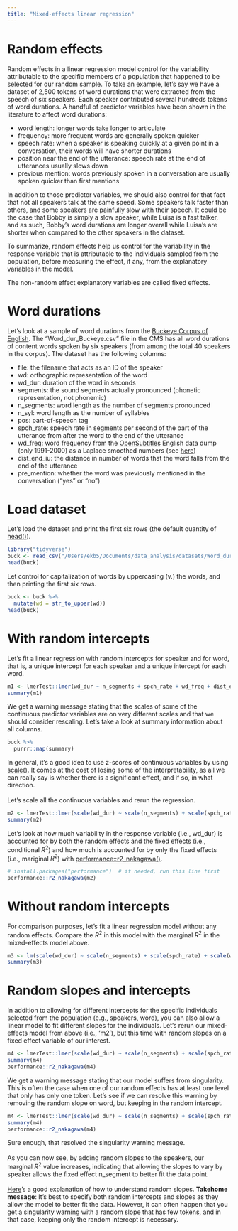 ```yaml
---
title: "Mixed-effects linear regression"
---
```


# Random effects

Random effects in a linear regression model control for the variability attributable to the specific members of a population that happened to be selected for our random sample. To take an example, let's say we have a dataset of 2,500 tokens of word durations that were extracted from the speech of six speakers. Each speaker contributed several hundreds tokens of word durations. A handful of predictor variables have been shown in the literature to affect word durations:

-   word length: longer words take longer to articulate
-   frequency: more frequent words are generally spoken quicker
-   speech rate: when a speaker is speaking quickly at a given point in a conversation, their words will have shorter durations
-   position near the end of the utterance: speech rate at the end of utterances usually slows down
-   previous mention: words previously spoken in a conversation are usually spoken quicker than first mentions<br>

In addition to those predictor variables, we should also control for that fact that not all speakers talk at the same speed. Some speakers talk faster than others, and some speakers are painfully slow with their speech. It could be the case that Bobby is simply a slow speaker, while Luisa is a fast talker, and as such, Bobby's word durations are longer overall while Luisa's are shorter when compared to the other speakers in the dataset.

To summarize, random effects help us control for the variability in the response variable that is attributable to the individuals sampled from the population, before measuring the effect, if any, from the explanatory variables in the model.

The non-random effect explanatory variables are called fixed effects.

# Word durations

Let's look at a sample of word durations from the [Buckeye Corpus of English](https://buckeyecorpus.osu.edu/). The "Word_dur_Buckeye.csv" file in the CMS has all word durations of content words spoken by six speakers (from among the total 40 speakers in the corpus). The dataset has the following columns:

-   file: the filename that acts as an ID of the speaker
-   wd: orthographic representation of the word
-   wd_dur: duration of the word in seconds
-   segments: the sound segments actually pronounced (phonetic representation, not phonemic)
-   n_segments: word length as the number of segments pronounced
-   n_syl: word length as the number of syllables
-   pos: part-of-speech tag
-   spch_rate: speech rate in segments per second of the part of the utterance from after the word to the end of the utterance
-   wd_freq: word frequency from the [OpenSubtitles](https://opus.nlpl.eu/OpenSubtitles-v2018.php) English data dump (only 1991-2000) as a Laplace smoothed numbers (see [here](https://link.springer.com/article/10.3758/s13428-012-0270-5))
-   dist_end_iu: the distance in number of words that the word falls from the end of the utterance
-   pre_mention: whether the word was previously mentioned in the conversation ("yes" or "no")

# Load dataset
Let's load the dataset and print the first six rows (the default quantity of [head()](https://www.rdocumentation.org/packages/utils/versions/3.6.2/topics/head)).
```r
library("tidyverse")
buck <- read_csv("/Users/ekb5/Documents/data_analysis/datasets/Word_dur_Buckeye.csv")
head(buck)
```

Let control for capitalization of words by uppercasing (v.) the words, and then printing the first six rows.
```r
buck <- buck %>% 
  mutate(wd = str_to_upper(wd))
head(buck)
```

# With random intercepts
Let's fit a linear regression with random intercepts for speaker and for word, that is, a unique intercept for each speaker and a unique intercept for each word.
```r
m1 <- lmerTest::lmer(wd_dur ~ n_segments + spch_rate + wd_freq + dist_end_iu + pre_mention + (1 | file) + (1 | wd), data = buck)
summary(m1)
```

We get a warning message stating that the scales of some of the continuous predictor variables are on very different scales and that we should consider rescaling. Let's take a look at summary information about all columns.
```r
buck %>% 
  purrr::map(summary)
```


In general, it's a good idea to use z-scores of continuous variables by using [scale()](https://www.rdocumentation.org/packages/base/versions/3.6.2/topics/scale). It comes at the cost of losing some of the interpretability, as all we can really say is whether there is a significant effect, and if so, in what direction.<br><br>
Let's scale all the continuous variables and rerun the regression.
```r
m2 <- lmerTest::lmer(scale(wd_dur) ~ scale(n_segments) + scale(spch_rate) + scale(wd_freq) + scale(dist_end_iu) + pre_mention + (1 | file) + (1 | wd), data = buck)
summary(m2)
```

Let's look at how much variability in the response variable (i.e., wd_dur) is accounted for by both the random effects and the fixed effects (i.e., conditional $R^{2}$) and how much is accounted for by only the fixed effects (i.e., mariginal $R^{2}$) with [performance::r2_nakagawa()](https://www.rdocumentation.org/packages/performance/versions/0.5.0/topics/r2_nakagawa).
```r
# install.packages("performance")  # if needed, run this line first
performance::r2_nakagawa(m2)
```

# Without random intercepts
For comparison purposes, let's fit a linear regression model without any random effects. Compare the $R^{2}$ in this model with the marginal $R^{2}$ in the mixed-effects model above.
```r
m3 <- lm(scale(wd_dur) ~ scale(n_segments) + scale(spch_rate) + scale(wd_freq) + scale(dist_end_iu) + pre_mention, data = buck)
summary(m3)
```

# Random slopes and intercepts
In addition to allowing for different intercepts for the specific individuals selected from the population (e.g., speakers, word), you can also allow a linear model to fit different slopes for the individuals. Let's rerun our mixed-effects model from above (i.e., 'm2'), but this time with random slopes on a fixed effect variable of our interest.
```r
m4 <- lmerTest::lmer(scale(wd_dur) ~ scale(n_segments) + scale(spch_rate) + scale(wd_freq) + scale(dist_end_iu) + pre_mention + (1 + n_segments | file) + (1 + n_segments | wd), data = buck)
summary(m4)
performance::r2_nakagawa(m4)
```

We get a warning message stating that our model suffers from singularity. This is often the case when one of our random effects has at least one level that only has only one token. Let's see if we can resolve this warning by removing the random slope on word, but keeping in the random intercept.
```r
m4 <- lmerTest::lmer(scale(wd_dur) ~ scale(n_segments) + scale(spch_rate) + scale(wd_freq) + scale(dist_end_iu) + pre_mention + (1 + n_segments | file) + (1 | wd), data = buck)
summary(m4)
performance::r2_nakagawa(m4)
```
Sure enough, that resolved the singularity warning message.<br><br>
As you can now see, by adding random slopes to the speakers, our marginal $R^{2}$ value increases, indicating that allowing the slopes to vary by speaker allows the fixed effect n_segment to better fit the data point.<br><br>
[Here](https://stats.stackexchange.com/a/31634)'s a good explanation of how to understand random slopes.
**Takehome message**: It's best to specify both random intercepts and slopes as they allow the model to better fit the data. However, it can often happen that you get a singularity warning with a random slope that has few tokens, and in that case, keeping only the random intercept is necessary.
